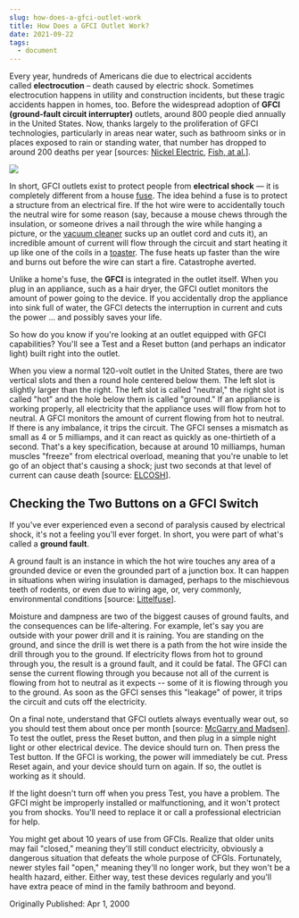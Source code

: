 ```yaml
---
slug: how-does-a-gfci-outlet-work
title: How Does a GFCI Outlet Work?
date: 2021-09-22
tags:
  - document
---
```

Every year, hundreds of Americans die due to electrical accidents called **electrocution** – death caused by electric shock. Sometimes electrocution happens in utility and construction incidents, but these tragic accidents happen in homes, too. Before the widespread adoption of **GFCI (ground-fault circuit interrupter)** outlets, around 800 people died annually in the United States. Now, thanks largely to the proliferation of GFCI technologies, particularly in areas near water, such as bathroom sinks or in places exposed to rain or standing water, that number has dropped to around 200 deaths per year [sources: [Nickel Electric](http://www.nickleelectrical.com/safety/electrical-safety-statistics), [Fish, at al.](https://www.ncbi.nlm.nih.gov/pmc/articles/PMC2763825/)].



![](https://media.hswstatic.com/eyJidWNrZXQiOiJjb250ZW50Lmhzd3N0YXRpYy5jb20iLCJrZXkiOiJnaWZcL0dGQ0kuanBnIiwiZWRpdHMiOnsicmVzaXplIjp7IndpZHRoIjo4Mjh9LCJ0b0Zvcm1hdCI6ImF2aWYifX0=)

In short, GFCI outlets exist to protect people from **electrical shock** — it is completely different from a house [fuse](https://auto.howstuffworks.com/wfc2.htm). The idea behind a fuse is to protect a structure from an electrical fire. If the hot wire were to accidentally touch the neutral wire for some reason (say, because a mouse chews through the insulation, or someone drives a nail through the wire while hanging a picture, or the [vacuum cleaner](https://home.howstuffworks.com/vacuum-cleaner.htm) sucks up an outlet cord and cuts it), an incredible amount of current will flow through the circuit and start heating it up like one of the coils in a [toaster](https://home.howstuffworks.com/toaster.htm). The fuse heats up faster than the wire and burns out before the wire can start a fire. Catastrophe averted.

Unlike a home's fuse, the **GFCI** is integrated in the outlet itself. When you plug in an appliance, such as a hair dryer, the GFCI outlet monitors the amount of power going to the device. If you accidentally drop the appliance into sink full of water, the GFCI detects the interruption in current and cuts the power ... and possibly saves your life.

So how do you know if you're looking at an outlet equipped with GFCI capabilities? You'll see a Test and a Reset button (and perhaps an indicator light) built right into the outlet.

When you view a normal 120-volt outlet in the United States, there are two vertical slots and then a round hole centered below them. The left slot is slightly larger than the right. The left slot is called "neutral," the right slot is called "hot" and the hole below them is called "ground." If an appliance is working properly, all electricity that the appliance uses will flow from hot to neutral. A GFCI monitors the amount of current flowing from hot to neutral. If there is any imbalance, it trips the circuit. The GFCI senses a mismatch as small as 4 or 5 milliamps, and it can react as quickly as one-thirtieth of a second. That's a key specification, because at around 10 milliamps, human muscles "freeze" from electrical overload, meaning that you're unable to let go of an object that's causing a shock; just two seconds at that level of current can cause death [source: [ELCOSH](http://www.mcgarryandmadsen.com/inspection/Blog/Entries/2017/6/27_What_is_the_average_life_expectancy_of_a_GFCI_(Ground_Fault_Circuit_Interrupter)_receptacle.html)].

[](<>)

## Checking the Two Buttons on a GFCI Switch

If you've ever experienced even a second of paralysis caused by electrical shock, it's not a feeling you'll ever forget. In short, you were part of what's called a **ground fault**.

A ground fault is an instance in which the hot wire touches any area of a grounded device or even the grounded part of a junction box. It can happen in situations when wiring insulation is damaged, perhaps to the mischievous teeth of rodents, or even due to wiring age, or, very commonly, environmental conditions [source: [Littelfuse](http://www.littelfuse.com/products/protection-relays-and-controls/protection-relays/protection-relay-pages/ground-fault-protection.aspx)].

Moisture and dampness are two of the biggest causes of ground faults, and the consequences can be life-altering. For example, let's say you are outside with your power drill and it is raining. You are standing on the ground, and since the drill is wet there is a path from the hot wire inside the drill through you to the ground. If electricity flows from hot to ground through you, the result is a ground fault, and it could be fatal. The GFCI can sense the current flowing through you because not all of the current is flowing from hot to neutral as it expects -- some of it is flowing through you to the ground. As soon as the GFCI senses this "leakage" of power, it trips the circuit and cuts off the electricity.

On a final note, understand that GFCI outlets always eventually wear out, so you should test them about once per month [source: [McGarry and Madsen](http://www.mcgarryandmadsen.com/inspection/Blog/Entries/2017/6/27_What_is_the_average_life_expectancy_of_a_GFCI_(Ground_Fault_Circuit_Interrupter)_receptacle.html)]. To test the outlet, press the Reset button, and then plug in a simple night light or other electrical device. The device should turn on. Then press the Test button. If the GFCI is working, the power will immediately be cut. Press Reset again, and your device should turn on again. If so, the outlet is working as it should.

If the light doesn't turn off when you press Test, you have a problem. The GFCI might be improperly installed or malfunctioning, and it won't protect you from shocks. You'll need to replace it or call a professional electrician for help.

You might get about 10 years of use from GFCIs. Realize that older units may fail "closed," meaning they'll still conduct electricity, obviously a dangerous situation that defeats the whole purpose of CFGIs. Fortunately, newer styles fail "open," meaning they'll no longer work, but they won't be a health hazard, either. Either way, test these devices regularly and you'll have extra peace of mind in the family bathroom and beyond.

Originally Published: Apr 1, 2000